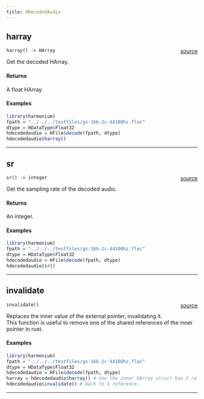 ```yaml
---
title: HDecodedAudio
---
```


## harray

`harray() -> HArray` <span style="float: right;"> [source](www.globo.com/hfile.rs#L46) </span> \

Get the decoded HArray.

#### Returns

A float HArray. \

#### Examples

```r
library(harmonium)
fpath = "../../../testfiles/gs-16b-2c-44100hz.flac"
dtype = HDataType$Float32
hdecodedaudio = HFile$decode(fpath, dtype)
hdecodedaudio$harray()

```

_________

## sr

`sr() -> integer` <span style="float: right;"> [source](www.globo.com/hfile.rs#L74) </span> \

Get the sampling rate of the decoded audio.


#### Returns

An integer. \

#### Examples

```r
library(harmonium)
fpath = "../../../testfiles/gs-16b-2c-44100hz.flac"
dtype = HDataType$Float32
hdecodedaudio = HFile$decode(fpath, dtype)
hdecodedaudio$sr()

```

_________

## invalidate

`invalidate()` <span style="float: right;"> [source](www.globo.com/hfile.rs#L104) </span> \

Replaces the inner value of the external pointer, invalidating it. \
This function is useful to remove one of the shared references of the inner pointer in rust. \

#### Examples

```r
library(harmonium)
fpath = "../../../testfiles/gs-16b-2c-44100hz.flac"
dtype = HDataType$Float32
hdecodedaudio = HFile$decode(fpath, dtype)
harray = hdecodedaudio$harray() # now the inner HArray struct has 2 references.
hdecodedaudio$invalidate() # back to 1 reference.
```

_________
